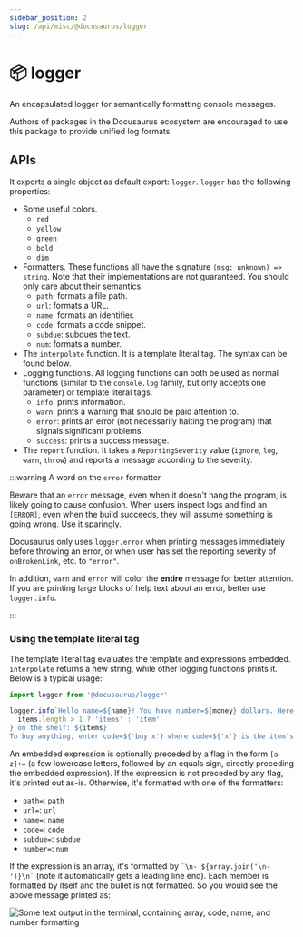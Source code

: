 ```yaml
---
sidebar_position: 2
slug: /api/misc/@docusaurus/logger
---
```


# 📦 logger

An encapsulated logger for semantically formatting console messages.

Authors of packages in the Docusaurus ecosystem are encouraged to use this package to provide unified log formats.

## APIs

It exports a single object as default export: `logger`. `logger` has the following properties:

- Some useful colors.
  - `red`
  - `yellow`
  - `green`
  - `bold`
  - `dim`
- Formatters. These functions all have the signature `(msg: unknown) => string`. Note that their implementations are not guaranteed. You should only care about their semantics.
  - `path`: formats a file path.
  - `url`: formats a URL.
  - `name`: formats an identifier.
  - `code`: formats a code snippet.
  - `subdue`: subdues the text.
  - `num`: formats a number.
- The `interpolate` function. It is a template literal tag. The syntax can be found below.
- Logging functions. All logging functions can both be used as normal functions (similar to the `console.log` family, but only accepts one parameter) or template literal tags.
  - `info`: prints information.
  - `warn`: prints a warning that should be paid attention to.
  - `error`: prints an error (not necessarily halting the program) that signals significant problems.
  - `success`: prints a success message.
- The `report` function. It takes a `ReportingSeverity` value (`ignore`, `log`, `warn`, `throw`) and reports a message according to the severity.

:::warning A word on the `error` formatter

Beware that an `error` message, even when it doesn't hang the program, is likely going to cause confusion. When users inspect logs and find an `[ERROR]`, even when the build succeeds, they will assume something is going wrong. Use it sparingly.

Docusaurus only uses `logger.error` when printing messages immediately before throwing an error, or when user has set the reporting severity of `onBrokenLink`, etc. to `"error"`.

In addition, `warn` and `error` will color the **entire** message for better attention. If you are printing large blocks of help text about an error, better use `logger.info`.

:::

### Using the template literal tag

The template literal tag evaluates the template and expressions embedded. `interpolate` returns a new string, while other logging functions prints it. Below is a typical usage:

```js
import logger from '@docusaurus/logger'

logger.info`Hello name=${name}! You have number=${money} dollars. Here are the ${
  items.length > 1 ? 'items' : 'item'
} on the shelf: ${items}
To buy anything, enter code=${'buy x'} where code=${'x'} is the item's name; to quit, press code=${'Ctrl + C'}.`
```

An embedded expression is optionally preceded by a flag in the form `[a-z]+=` (a few lowercase letters, followed by an equals sign, directly preceding the embedded expression). If the expression is not preceded by any flag, it's printed out as-is. Otherwise, it's formatted with one of the formatters:

- `path=`: `path`
- `url=`: `url`
- `name=`: `name`
- `code=`: `code`
- `subdue=`: `subdue`
- `number=`: `num`

If the expression is an array, it's formatted by `` `\n- ${array.join('\n- ')}\n` `` (note it automatically gets a leading line end). Each member is formatted by itself and the bullet is not formatted. So you would see the above message printed as:

![Some text output in the terminal, containing array, code, name, and number formatting](./demo.png)
